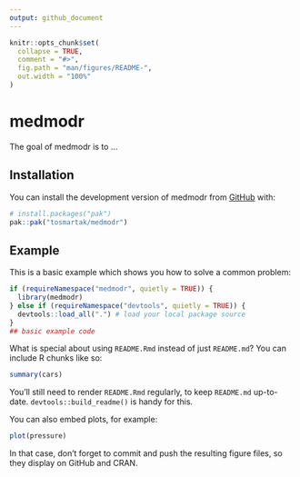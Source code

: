 ```yaml
---
output: github_document
---
```


<!-- README.md is generated from README.Rmd. Please edit that file -->

```r
knitr::opts_chunk$set(
  collapse = TRUE,
  comment = "#>",
  fig.path = "man/figures/README-",
  out.width = "100%"
)
```

# medmodr

<!-- badges: start -->
<!-- badges: end -->

The goal of medmodr is to ...

## Installation

You can install the development version of medmodr from [GitHub](https://github.com/) with:

``` r
# install.packages("pak")
pak::pak("tosmartak/medmodr")
```

## Example

This is a basic example which shows you how to solve a common problem:

```r
if (requireNamespace("medmodr", quietly = TRUE)) {
  library(medmodr)
} else if (requireNamespace("devtools", quietly = TRUE)) {
  devtools::load_all(".") # load your local package source
}
## basic example code
```

What is special about using `README.Rmd` instead of just `README.md`? You can include R chunks like so:

```r
summary(cars)
```

You'll still need to render `README.Rmd` regularly, to keep `README.md` up-to-date. `devtools::build_readme()` is handy for this.

You can also embed plots, for example:

```r
plot(pressure)
```

In that case, don't forget to commit and push the resulting figure files, so they display on GitHub and CRAN.

